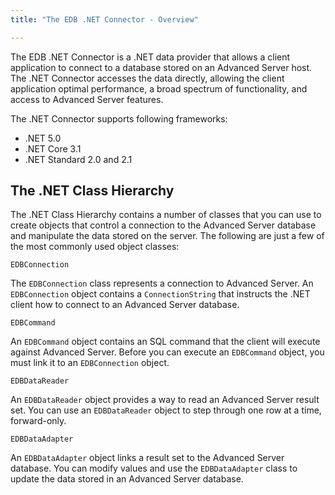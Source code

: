 ```yaml
---
title: "The EDB .NET Connector - Overview"

---
```


<div id="the_advanced_server_net_connector_overview" class="registered_link"></div>

The EDB .NET Connector is a .NET data provider that allows a client application to connect to a database stored on an Advanced Server host. The .NET Connector accesses the data directly, allowing the client application optimal performance, a broad spectrum of functionality, and access to Advanced Server features.

The .NET Connector supports following frameworks:

-   .NET 5.0
-   .NET Core 3.1
-   .NET Standard 2.0 and 2.1


## The .NET Class Hierarchy

The .NET Class Hierarchy contains a number of classes that you can use to create objects that control a connection to the Advanced Server database and manipulate the data stored on the server. The following are just a few of the most commonly used object classes:

`EDBConnection`

 The `EDBConnection` class represents a connection to Advanced Server. An `EDBConnection` object contains a `ConnectionString` that instructs the .NET client how to connect to an Advanced Server database.

`EDBCommand`

 An `EDBCommand` object contains an SQL command that the client will execute against Advanced Server. Before you can execute an `EDBCommand` object, you must link it to an `EDBConnection` object.

`EDBDataReader`

 An `EDBDataReader` object provides a way to read an Advanced Server result set. You can use an `EDBDataReader` object to step through one row at a time, forward-only.

`EDBDataAdapter`

 An `EDBDataAdapter` object links a result set to the Advanced Server database. You can modify values and use the `EDBDataAdapter` class to update the data stored in an Advanced Server database.
